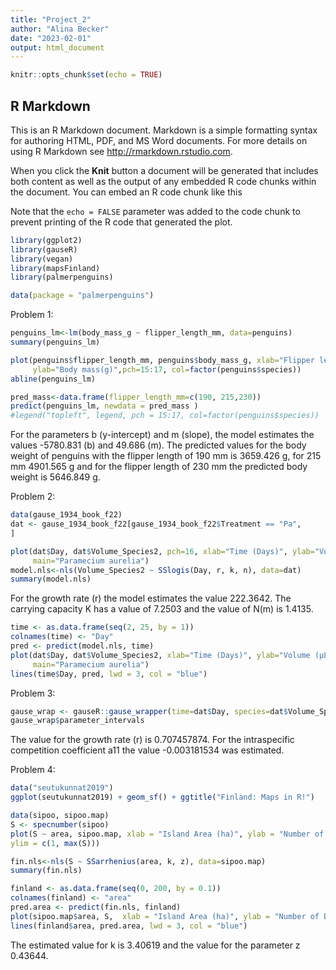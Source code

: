 ---
title: "Project_2"
author: "Alina Becker"
date: "2023-02-01"
output: html_document
---

```{r setup, include=FALSE}
knitr::opts_chunk$set(echo = TRUE)
```

## R Markdown

This is an R Markdown document. Markdown is a simple formatting syntax for authoring HTML, PDF, and MS Word documents. For more details on using R Markdown see <http://rmarkdown.rstudio.com>.

When you click the **Knit** button a document will be generated that includes both content as well as the output of any embedded R code chunks within the document. You can embed an R code chunk like this

Note that the `echo = FALSE` parameter was added to the code chunk to prevent printing of the R code that generated the plot.

```{r}
library(ggplot2)
library(gauseR)
library(vegan)
library(mapsFinland)
library(palmerpenguins)

data(package = "palmerpenguins")
```
Problem 1:
```{r}
penguins_lm<-lm(body_mass_g ~ flipper_length_mm, data=penguins)
summary(penguins_lm)

plot(penguins$flipper_length_mm, penguins$body_mass_g, xlab="Flipper length (mm)",
     ylab="Body mass(g)",pch=15:17, col=factor(penguins$species))
abline(penguins_lm)

pred_mass<-data.frame(flipper_length_mm=c(190, 215,230))
predict(penguins_lm, newdata = pred_mass )
#legend("topleft", legend, pch = 15:17, col=factor(penguins$species))
```
For the parameters b (y-intercept) and m (slope), the model estimates the values -5780.831 (b) and 49.686 (m).
The predicted values for the body weight of penguins with the flipper length of 190 mm is 3659.426 g, for 215 mm 4901.565 g and for the flipper length of 230 mm the predicted body weight is 5646.849 g.

Problem 2:
```{r}
data(gause_1934_book_f22)
dat <- gause_1934_book_f22[gause_1934_book_f22$Treatment == "Pa",
]

plot(dat$Day, dat$Volume_Species2, pch=16, xlab="Time (Days)", ylab="Volume (µL)",
     main="Paramecium aurelia")
model.nls<-nls(Volume_Species2 ~ SSlogis(Day, r, k, n), data=dat)
summary(model.nls)
```
For the growth rate (r) the model estimates the value 222.3642. The carrying capacity K has a value of 7.2503 and the value of N(m) is 1.4135.

```{r}
time <- as.data.frame(seq(2, 25, by = 1))
colnames(time) <- "Day"
pred <- predict(model.nls, time)
plot(dat$Day, dat$Volume_Species2, xlab="Time (Days)", ylab="Volume (µL)",
     main="Paramecium aurelia")
lines(time$Day, pred, lwd = 3, col = "blue")
```

Problem 3:
```{r}
gause_wrap <- gauseR::gause_wrapper(time=dat$Day, species=dat$Volume_Species2)
gause_wrap$parameter_intervals
```
The value for the growth rate (r) is 0.707457874. For the intraspecific competition coefficient a11 the value -0.003181534 was estimated.

Problem 4:
```{r}
data("seutukunnat2019")
ggplot(seutukunnat2019) + geom_sf() + ggtitle("Finland: Maps in R!")
```
```{r}
data(sipoo, sipoo.map)
S <- specnumber(sipoo)
plot(S ~ area, sipoo.map, xlab = "Island Area (ha)", ylab = "Number of Bird Species",
ylim = c(1, max(S)))

fin.nls<-nls(S ~ SSarrhenius(area, k, z), data=sipoo.map)
summary(fin.nls)

finland <- as.data.frame(seq(0, 200, by = 0.1))
colnames(finland) <- "area"
pred.area <- predict(fin.nls, finland)
plot(sipoo.map$area, S,  xlab = "Island Area (ha)", ylab = "Number of Bird Species")
lines(finland$area, pred.area, lwd = 3, col = "blue")
```
The estimated value for k is 3.40619 and the value for the parameter z 0.43644.

